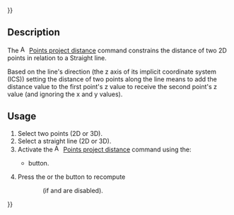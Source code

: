 {{UnfinishedDocu{{#translation:}}}}
<languages/>
<translate>

<!--T:1-->
{{Docnav
|[[Assembly3_ConstraintEqualRadius|Equal radius]]
|[[Assembly3_ConstraintEqualPointLineDistance|Equal point line distance]]
|[[Assembly3_Workbench|Assembly3]]
|IconL=Assembly_ConstraintEqualRadius.svg
|IconR=Assembly_ConstraintEqualPointLineDistance.svg‎‎
|IconC=Assembly3_workbench_icon.svg
}}

<!--T:2-->
{{GuiCommand
|Name=Assembly3 ConstraintPointsProjectDistance
|Icon=Assembly_ConstraintPointsProjectDistance.svg
|Workbenches=[[Assembly3_Workbench|Assembly3]]
}}

== Description == <!--T:3-->

<!--T:4-->
The [[Image:Assembly_ConstraintPointsProjectDistance.svg|16px]] [[Assembly3_ConstraintPointsProjectDistance|Points project distance]] command constrains the distance of two 2D points in relation to a Straight line.

<!--T:5-->
Based on the line's direction (the z axis of its implicit coordinate system (ICS)) setting the distance of two points along the line means to add the distance value to the first point's z value to receive the second point's z value (and ignoring the x and y values).

== Usage == <!--T:6--> 

<!--T:7-->
# Select two points (2D or 3D).
# Select a straight line (2D or 3D).
# Activate the [[Image:Assembly_ConstraintPointsProjectDistance.svg|16px]] [[Assembly3_ConstraintPointsProjectDistance|Points project distance]] command using the:
#* {{Button|[[Image:Assembly_ConstraintPointsProjectDistance.svg|16px]] [[Assembly3_ConstraintPointsProjectDistance|Points project distance]]}} button.
# Press the {{Button|[[Image:Assembly3_workbench_icon.svg|16px]] [[Assembly3_ResolveConstraints|Solve constraints]]}} or the {{Button|[[Image:Assembly_QuickSolve.svg|16px]] [[Assembly3_QuickSolve|Quick solve]]}} button to recompute 
:: (if {{Button|[[Image:Assembly_AutoRecompute.svg|16px]] [[Assembly3_AutoRecompute|Auto recompute]]}} and {{Button|[[Image:Assembly_SmartRecompute.svg|16px]] [[Assembly3_SmartRecompute|Smart recompute]]}} are disabled).


<!--T:8-->
{{Docnav
|[[Assembly3_ConstraintEqualRadius|Equal radius]]
|[[Assembly3_ConstraintEqualPointLineDistance|Equal point line distance]]
|[[Assembly3_Workbench|Assembly3]]
|IconL=Assembly_ConstraintEqualRadius.svg
|IconR=Assembly_ConstraintEqualPointLineDistance.svg‎‎
|IconC=Assembly3_workbench_icon.svg
}}

</translate>
{{Userdocnavi{{#translation:}}}}